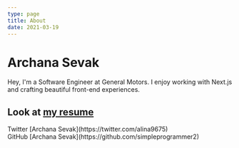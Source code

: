 ```yaml
---
type: page
title: About
date: 2021-03-19
---
```


# Archana Sevak

Hey, I'm a Software Engineer at General Motors. I enjoy working with Next.js and crafting beautiful front-end experiences.

Look at [my resume](./ArchanaSevak.pdf)
---

<div>
  Twitter [Archana Sevak](https://twitter.com/alina9675)
  <br />
  GitHub [Archana Sevak](https://github.com/simpleprogrammer2)
  <br />
 
</div>

